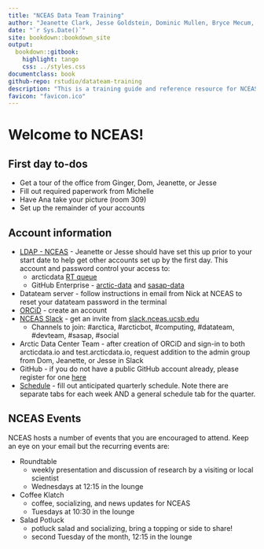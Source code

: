 ```yaml
--- 
title: "NCEAS Data Team Training"
author: "Jeanette Clark, Jesse Goldstein, Dominic Mullen, Bryce Mecum, Matt Jones, Peter Slaughter, Irene Steves, Mitchell Maier, Emily O'Dean"
date: "`r Sys.Date()`"
site: bookdown::bookdown_site
output: 
  bookdown::gitbook:
    highlight: tango
    css: ../styles.css
documentclass: book
github-repo: rstudio/datateam-training
description: "This is a training guide and reference resource for NCEAS data team members working on the SASAP and Arctic Data Center projects"
favicon: "favicon.ico"
---
```


# Welcome to NCEAS! {-}

## First day to-dos {-}

* Get a tour of the office from Ginger, Dom, Jeanette, or Jesse
* Fill out required paperwork from Michelle
* Have Ana take your picture (room 309)
* Set up the remainder of your accounts


## Account information {-}

* [LDAP - NCEAS](https://identity.nceas.ucsb.edu/identity/cgi-bin/ldapweb.cgi?cfg=account) - Jeanette or Jesse should have set this up prior to your start date to help get other accounts set up by the first day. This account and password control your access to:
    + arcticdata [RT queue](https://support.nceas.ucsb.edu/rt/)
    + GitHub Enterprise - [arctic-data](https://github.nceas.ucsb.edu/KNB/arctic-data/) and [sasap-data](https://github.nceas.ucsb.edu/NCEAS/sasap-data/)
* Datateam server - follow instructions in email from Nick at NCEAS to reset your datateam password in the terminal
* [ORCiD](https://orcid.org/register) - create an account
* [NCEAS Slack](http://nceas.slack.com) - get an invite from [slack.nceas.ucsb.edu](http://slack.nceas.ucsb.edu)
    + Channels to join: #arctica, #arcticbot, #computing, #datateam, #devteam, #sasap, #social
* Arctic Data Center Team - after creation of ORCiD and sign-in to both arcticdata.io and test.arcticdata.io, request addition to the admin group from Dom, Jeanette, or Jesse in Slack
* GitHub - if you do not have a public GitHub account already, please register for one [here](https://github.com/join?source=header-home)
* [Schedule](https://docs.google.com/spreadsheets/d/1Jf7IkSf8Vqu51xv1DDaTNCrTAZd0RMNH9ExZw0eyH4I/edit#gid=948090118) - fill out anticipated quarterly schedule. Note there are separate tabs for each week AND a general schedule tab for the quarter.


## NCEAS Events {-}

NCEAS hosts a number of events that you are encouraged to attend. Keep an eye on your email but the recurring events are:

* Roundtable
    + weekly presentation and discussion of research by a visiting or local scientist
    + Wednesdays at 12:15 in the lounge
* Coffee Klatch
    + coffee, socializing, and news updates for NCEAS
    + Tuesdays at 10:30 in the lounge
* Salad Potluck
    + potluck salad and socializing, bring a topping or side to share!
    + second Tuesday of the month, 12:15 in the lounge

